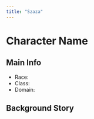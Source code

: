```yaml
---
title: "Szaza"
---
```


# Character Name

## Main Info

- Race: 
- Class: 
- Domain: 

## Background Story

